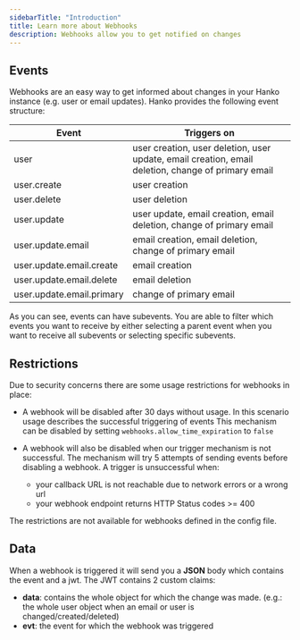 ```yaml
---
sidebarTitle: "Introduction"
title: Learn more about Webhooks
description: Webhooks allow you to get notified on changes
---
```


## Events
Webhooks are an easy way to get informed about changes in your Hanko instance (e.g. user or email updates).
Hanko provides the following event structure:

| Event                     | Triggers on                                                                                        |
|---------------------------|----------------------------------------------------------------------------------------------------|
| user                      | user creation, user deletion, user update, email creation, email deletion, change of primary email |
| user.create               | user creation                                                                                      |
| user.delete               | user deletion                                                                                      |
| user.update               | user update, email creation, email deletion, change of primary email                               |
| user.update.email         | email creation, email deletion, change of primary email                                            |
| user.update.email.create  | email creation                                                                                     |
| user.update.email.delete  | email deletion                                                                                     |
| user.update.email.primary | change of primary email                                                                            |

As you can see, events can have subevents. You are able to filter which events you want to receive by either selecting
a parent event when you want to receive all subevents or selecting specific subevents.

## Restrictions

Due to security concerns there are some usage restrictions for webhooks in place:

* A webhook will be disabled after 30 days without usage. In this scenario usage describes the successful triggering of events
<Note>This mechanism can be disabled by setting `webhooks.allow_time_expiration` to `false`</Note>

* A webhook will also be disabled when our trigger mechanism is not successful. The mechanism will try 5 attempts of sending events before disabling a webhook. A trigger is unsuccessful when:
  * your callback URL is not reachable due to network errors or a wrong url
  * your webhook endpoint returns HTTP Status codes >= 400

The restrictions are not available for webhooks defined in the config file.

## Data

When a webhook is triggered it will send you a **JSON** body which contains the event and a jwt.
The JWT contains 2 custom claims:
* **data**: contains the whole object for which the change was made. (e.g.: the whole user object when an email or user is changed/created/deleted)
* **evt**: the event for which the webhook was triggered
